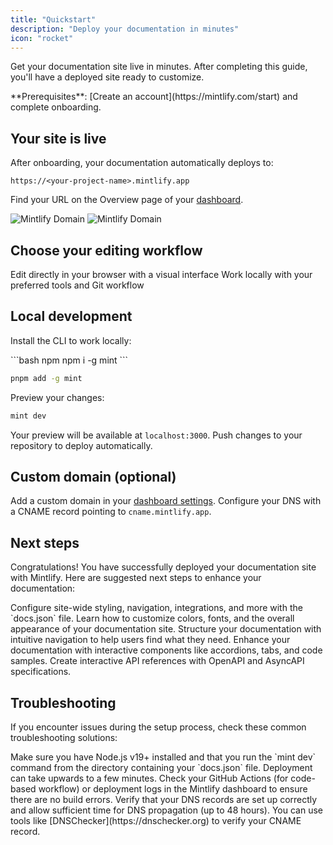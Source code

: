 ```yaml
---
title: "Quickstart"
description: "Deploy your documentation in minutes"
icon: "rocket"
---
```


Get your documentation site live in minutes. After completing this guide, you'll have a deployed site ready to customize.

<Info>
**Prerequisites**: [Create an account](https://mintlify.com/start) and complete onboarding.
</Info>

## Your site is live

After onboarding, your documentation automatically deploys to:

```
https://<your-project-name>.mintlify.app
```

Find your URL on the Overview page of your [dashboard](https://dashboard.mintlify.com/).

<Frame>
  <img src="/images/quickstart/mintlify-domain-light.png" alt="Mintlify Domain" className="block dark:hidden" />
  <img src="/images/quickstart/mintlify-domain-dark.png" alt="Mintlify Domain" className="hidden dark:block" />
</Frame>

## Choose your editing workflow

<Card title="Web editor" icon="mouse-pointer-2" horizontal href="/editor/getting-started">
  Edit directly in your browser with a visual interface
</Card>

<Card title="Local development" icon="terminal" horizontal href="#local-development">
  Work locally with your preferred tools and Git workflow
</Card>

## Local development

Install the CLI to work locally:

<CodeGroup>
  ```bash npm
  npm i -g mint
  ```

  ```bash pnpm
  pnpm add -g mint
  ```
</CodeGroup>

Preview your changes:

```bash
mint dev
```

Your preview will be available at `localhost:3000`. Push changes to your repository to deploy automatically.

## Custom domain (optional)

Add a custom domain in your [dashboard settings](https://dashboard.mintlify.com/settings/deployment/custom-domain). Configure your DNS with a CNAME record pointing to `cname.mintlify.app`.

## Next steps

Congratulations! You have successfully deployed your documentation site with Mintlify. Here are suggested next steps to enhance your documentation:

<Card title="Configure your global settings" icon="settings" href="settings" horizontal>
  Configure site-wide styling, navigation, integrations, and more with the `docs.json` file.
</Card>
<Card title="Customize your theme" icon="paintbrush" href="themes" horizontal>
  Learn how to customize colors, fonts, and the overall appearance of your documentation site.
</Card>
<Card title="Organize navigation" icon="map" href="navigation" horizontal>
  Structure your documentation with intuitive navigation to help users find what they need.
</Card>
<Card title="Add interactive components" icon="puzzle" href="/components/accordions" horizontal>
  Enhance your documentation with interactive components like accordions, tabs, and code samples.
</Card>
<Card title="Set up API references" icon="code" href="/api-playground/overview" horizontal>
  Create interactive API references with OpenAPI and AsyncAPI specifications.
</Card>

## Troubleshooting

If you encounter issues during the setup process, check these common troubleshooting solutions:

<AccordionGroup>
  <Accordion title="Local preview not working">
    Make sure you have Node.js v19+ installed and that you run the `mint dev` command from the directory containing your `docs.json` file.
  </Accordion>
  <Accordion title="Changes not reflecting on live site">
    Deployment can take upwards to a few minutes. Check your GitHub Actions (for code-based workflow) or deployment logs in the Mintlify dashboard to ensure there are no build errors.
  </Accordion>
  <Accordion title="Custom domain not connecting">
    Verify that your DNS records are set up correctly and allow sufficient time for DNS propagation (up to 48 hours). You can use tools like [DNSChecker](https://dnschecker.org) to verify your CNAME record.
  </Accordion>
</AccordionGroup>
